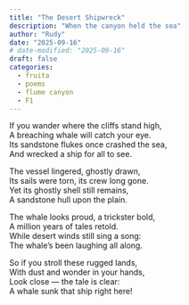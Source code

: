 ```yaml
---
title: "The Desert Shipwreck"
description: "When the canyon held the sea"
author: "Rudy"
date: "2025-09-16"
# date-modified: "2025-09-16"
draft: false
categories:
  - fruita
  - poems
  - flume canyon
  - F1
---
```


If you wander where the cliffs stand high,  
A breaching whale will catch your eye.  
Its sandstone flukes once crashed the sea,  
And wrecked a ship for all to see.  

The vessel lingered, ghostly drawn,  
Its sails were torn, its crew long gone.  
Yet its ghostly shell still remains,  
A sandstone hull upon the plain.  

The whale looks proud, a trickster bold,  
A million years of tales retold.  
While desert winds still sing a song:  
The whale’s been laughing all along.  

So if you stroll these rugged lands,  
With dust and wonder in your hands,  
Look close — the tale is clear:  
A whale sunk that ship right here!
